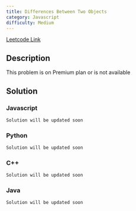 ```yaml
---
title: Differences Between Two Objects
category: Javascript
difficulty: Medium
---
```


<Callout>

[Leetcode Link](https://leetcode.com/problems/differences-between-two-objects)

</Callout>

## Description

This problem is on Premium plan or is not available

## Solution

### Javascript

```javascript
Solution will be updated soon
```

### Python

```python
Solution will be updated soon
```

### C++

```cpp
Solution will be updated soon
```

### Java

```java
Solution will be updated soon
```
